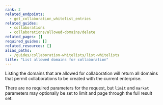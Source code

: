 ```yaml
---
rank: 2
related_endpoints:
  - get_collaboration_whitelist_entries
related_guides:
  - collaborations
  - collaborations/allowed-domains/delete
related_pages: []
required_guides: []
related_resources: []
alias_paths:
  - /guides/collaboration-whitelists/list-whitelists
title: "List allowed domains for collaboration"
---
```

Listing the domains that are allowed for collaboration will return all domains
that permit collaborations to be created with the current enterprise.

There are no required parameters for the request, but `limit` and `market`
parameters may optionally be set to limit and page through the full result set.

<Samples id='get_collaboration_whitelist_entries' />
